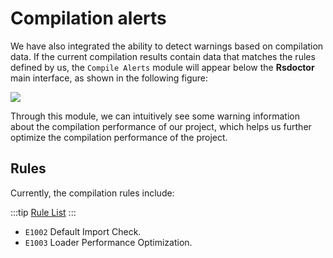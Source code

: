 # Compilation alerts

We have also integrated the ability to detect warnings based on compilation data. If the current compilation results contain data that matches the rules defined by us, the `Compile Alerts` module will appear below the **Rsdoctor** main interface, as shown in the following figure:

<img src="https://lf3-static.bytednsdoc.com/obj/eden-cn/lognuvj/rsdoctor/docs/usage/compile/compile-alerts.png" />

Through this module, we can intuitively see some warning information about the compilation performance of our project, which helps us further optimize the compilation performance of the project.

## Rules

Currently, the compilation rules include:

:::tip
[Rule List](../more/rules)
:::

- `E1002` Default Import Check.
- `E1003` Loader Performance Optimization.

